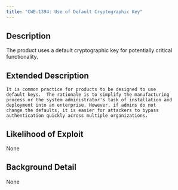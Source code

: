 ```yaml
---
title: "CWE-1394: Use of Default Cryptographic Key"
---
```


## Description
The product uses a default cryptographic key for potentially critical functionality.

## Extended Description

	It is common practice for products to be designed to use
	default keys.  The rationale is to simplify the manufacturing
	process or the system administrator's task of installation and
	deployment into an enterprise. However, if admins do not
	change the defaults, it is easier for attackers to bypass
	authentication quickly across multiple organizations.
      

## Likelihood of Exploit
None

## Background Detail
None
        